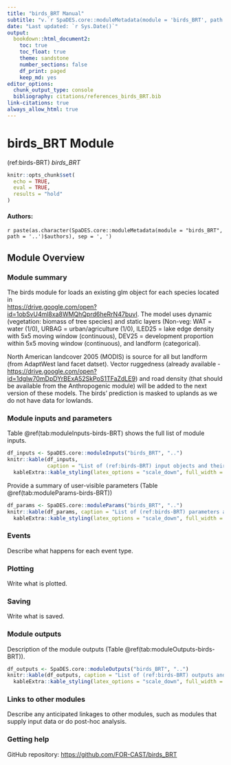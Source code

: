 ```yaml
---
title: "birds_BRT Manual"
subtitle: "v.`r SpaDES.core::moduleMetadata(module = 'birds_BRT', path = '..')$version`"
date: "Last updated: `r Sys.Date()`"
output:
  bookdown::html_document2:
    toc: true
    toc_float: true
    theme: sandstone
    number_sections: false
    df_print: paged
    keep_md: yes
editor_options:
  chunk_output_type: console
  bibliography: citations/references_birds_BRT.bib
link-citations: true
always_allow_html: true
---
```


# birds_BRT Module

<!-- the following are text references used in captions for LaTeX compatibility -->
(ref:birds-BRT) *birds_BRT*

```r
knitr::opts_chunk$set(
  echo = TRUE,
  eval = TRUE,
  results = "hold"
)
```

#### Authors:

`r paste(as.character(SpaDES.core::moduleMetadata(module = "birds_BRT", path = '..')$authors), sep = ', ')`
<!-- ideally separate authors with new lines, '\n' not working -->

## Module Overview

### Module summary

<!-- TODO: update description for ON and other study areas -->

The birds module for loads an existing glm object for each species located in  
<https://drive.google.com/open?id=1obSvU4ml8xa8WMQhQprd6heRrN47buvI>. 
The model uses dynamic (vegetation: biomass of tree species) and static layers (Non-veg: WAT = water (1/0), URBAG = urban/agriculture (1/0), lLED25 = lake edge density with 5x5 moving window (continuous), DEV25 = development proportion within 5x5 moving window (continuous), and landform (categorical).

North American landcover 2005 (MODIS) is
source for all but landform (from AdaptWest land facet datset).
Vector ruggedness (already available - 
<https://drive.google.com/open?id=1dgIw70mDpDYrBExA52SkPoS1TFaZdLE9>) and road density (that should be available from the Anthropogenic module) will be added to the next version of these models.
The birds' prediction is masked to uplands as we do not have data for lowlands.

### Module inputs and parameters

Table \@ref(tab:moduleInputs-birds-BRT) shows the full list of module inputs.

```r
df_inputs <- SpaDES.core::moduleInputs("birds_BRT", "..")
knitr::kable(df_inputs,
             caption = "List of (ref:birds-BRT) input objects and their description.") |>
  kableExtra::kable_styling(latex_options = "scale_down", full_width = TRUE)
```

Provide a summary of user-visible parameters (Table \@ref(tab:moduleParams-birds-BRT))


```r
df_params <- SpaDES.core::moduleParams("birds_BRT", "..")
knitr::kable(df_params, caption = "List of (ref:birds-BRT) parameters and their description.") |>
  kableExtra::kable_styling(latex_options = "scale_down", full_width = TRUE)
```

### Events

<!-- TODO: describe module events -->

Describe what happens for each event type.

### Plotting

<!-- TODO: describe plot outputs -->

Write what is plotted.

### Saving

<!-- TODO: describe file outputs -->

Write what is saved.

### Module outputs

Description of the module outputs (Table \@ref(tab:moduleOutputs-birds-BRT)).

```r
df_outputs <- SpaDES.core::moduleOutputs("birds_BRT", "..")
knitr::kable(df_outputs, caption = "List of (ref:birds-BRT) outputs and their description.") |>
  kableExtra::kable_styling(latex_options = "scale_down", full_width = TRUE)
```

### Links to other modules

Describe any anticipated linkages to other modules, such as modules that supply input data or do post-hoc analysis.

### Getting help

GitHub repository: <https://github.com/FOR-CAST/birds_BRT>
